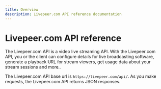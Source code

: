 ```yaml
---
title: Overview
description: Livepeer.com API reference documentation
---
```


# Livepeer.com API reference

The Livepeer.com API is a video live streaming API. With the Livepeer.com API,
you or the client can configure details for live broadcasting software, generate
a playback URL for stream viewers, get usage data about your stream sessions and
more..

The Livepeer.com API base url is `https://livepeer.com/api/`. As you make
requests, the Livepeer.com API returns JSON responses.
